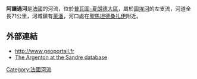 {{coord|47|5|34|N|0|12|15|W|display=title}}

'''阿讓通河'''是[[法國|法國]]的河流，位於[[普瓦圖-夏朗德大區|普瓦圖-夏朗德大區]]，屬於[[圖埃河|圖埃河]]的左支流，河道全長71公里，河城鎮有[[萊潘_(德塞夫勒省)|萊潘]]，河口處在[[聖馬坦德桑扎伊|聖馬坦德桑扎伊]]附近。

==外部連結==
*http://www.geoportail.fr {{Wayback|url=http://www.geoportail.fr/ |date=20101215171356 }}
*[http://sandre.eaufrance.fr/app/chainage/courdo/htm/L83-030-.php?cg=L83-030- The Argenton at the Sandre database]

{{France-geo-stub}}
[[Category:法國河流|Category:法國河流]]